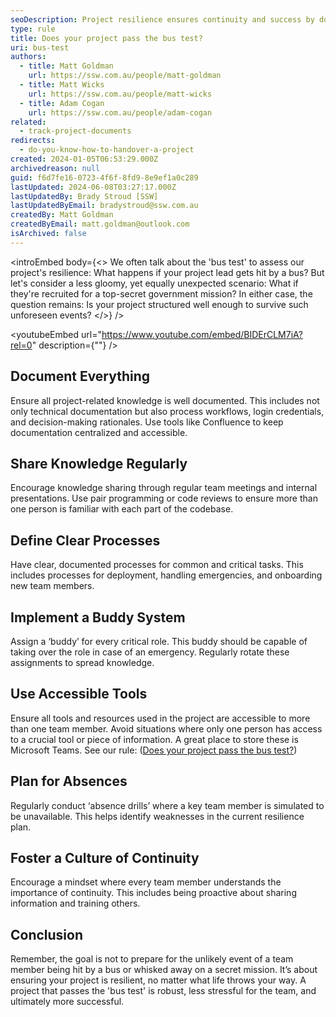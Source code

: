 ```yaml
---
seoDescription: Project resilience ensures continuity and success by documenting knowledge, sharing processes, defining clear procedures, implementing a buddy system, using accessible tools, planning for absences, and fostering a culture of continuity.
type: rule
title: Does your project pass the bus test?
uri: bus-test
authors:
  - title: Matt Goldman
    url: https://ssw.com.au/people/matt-goldman
  - title: Matt Wicks
    url: https://ssw.com.au/people/matt-wicks
  - title: Adam Cogan
    url: https://ssw.com.au/people/adam-cogan
related:
  - track-project-documents
redirects:
  - do-you-know-how-to-handover-a-project
created: 2024-01-05T06:53:29.000Z
archivedreason: null
guid: f6d7fe16-0723-4f6f-8fd9-8e9ef1a0c289
lastUpdated: 2024-06-08T03:27:17.000Z
lastUpdatedBy: Brady Stroud [SSW]
lastUpdatedByEmail: bradystroud@ssw.com.au
createdBy: Matt Goldman
createdByEmail: matt.goldman@outlook.com
isArchived: false
---
```


<introEmbed
  body={<>
We often talk about the 'bus test' to assess our project's resilience: What happens if your project lead gets hit by a bus? But let's consider a less gloomy, yet equally unexpected scenario: What if they're recruited for a top-secret government mission? In either case, the question remains: Is your project structured well enough to survive such unforeseen events?
  </>}
/>

<youtubeEmbed url="https://www.youtube.com/embed/BIDErCLM7iA?rel=0" description={""} />


## Document Everything

Ensure all project-related knowledge is well documented. This includes not only technical documentation but also process workflows, login credentials, and decision-making rationales. Use tools like Confluence to keep documentation centralized and accessible.

## Share Knowledge Regularly

Encourage knowledge sharing through regular team meetings and internal presentations. Use pair programming or code reviews to ensure more than one person is familiar with each part of the codebase.

## Define Clear Processes

Have clear, documented processes for common and critical tasks. This includes processes for deployment, handling emergencies, and onboarding new team members.

## Implement a Buddy System

Assign a ‘buddy’ for every critical role. This buddy should be capable of taking over the role in case of an emergency. Regularly rotate these assignments to spread knowledge.

## Use Accessible Tools

Ensure all tools and resources used in the project are accessible to more than one team member. Avoid situations where only one person has access to a crucial tool or piece of information. A great place to store these is Microsoft Teams. See our rule: ([Does your project pass the bus test?](/track-project-documents))

## Plan for Absences

Regularly conduct ‘absence drills’ where a key team member is simulated to be unavailable. This helps identify weaknesses in the current resilience plan.

## Foster a Culture of Continuity

Encourage a mindset where every team member understands the importance of continuity. This includes being proactive about sharing information and training others.

## Conclusion

Remember, the goal is not to prepare for the unlikely event of a team member being hit by a bus or whisked away on a secret mission. It’s about ensuring your project is resilient, no matter what life throws your way. A project that passes the 'bus test' is robust, less stressful for the team, and ultimately more successful.
